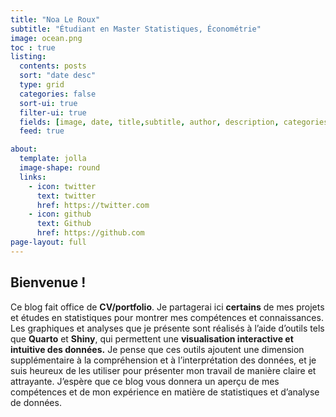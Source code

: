 ```yaml
---
title: "Noa Le Roux"
subtitle: "Étudiant en Master Statistiques, Économétrie"
image: ocean.png
toc : true
listing:
  contents: posts
  sort: "date desc"
  type: grid
  categories: false
  sort-ui: true
  filter-ui: true
  fields: [image, date, title,subtitle, author, description, categories]
  feed: true

about:
  template: jolla
  image-shape: round
  links:
    - icon: twitter
      text: twitter
      href: https://twitter.com
    - icon: github
      text: Github
      href: https://github.com
page-layout: full
---
```


## Bienvenue !

Ce blog fait office de **CV/portfolio**. Je partagerai ici **certains** de mes projets et études en statistiques pour montrer mes compétences et connaissances. Les graphiques et analyses que je présente sont réalisés à l'aide d'outils tels que **Quarto** et **Shiny**, qui permettent une **visualisation interactive et intuitive des données.** Je pense que ces outils ajoutent une dimension supplémentaire à la compréhension et à l'interprétation des données, et je suis heureux de les utiliser pour présenter mon travail de manière claire et attrayante. J'espère que ce blog vous donnera un aperçu de mes compétences et de mon expérience en matière de statistiques et d'analyse de données.
